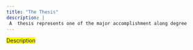 ```yaml
---
title: "The Thesis"
description: |
 A  thesis represents one of the major accomplishment along degree
---
```


<span style="background-color: #FFFF00">Description</span>